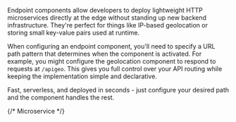 Endpoint components allow developers to deploy lightweight HTTP microservices directly at the edge without standing up new backend infrastructure.
They're perfect for things like IP-based geolocation or storing small key-value pairs used at runtime.

When configuring an endpoint component, you'll need to specify a URL path pattern that determines when the component is activated. 
For example, you might configure the geolocation component to respond to requests at `/apigeo`. 
This gives you full control over your API routing while keeping the implementation simple and declarative.

Fast, serverless, and deployed in seconds - just configure your desired path and the component handles the rest.

<CardGroup cols={2}>
  {/* Microservice */}
  <Card title="Geolocation" href="/components/endpoint/geolocation" horizontal={true} icon="/images/logos/geolocation.svg" />
</CardGroup>